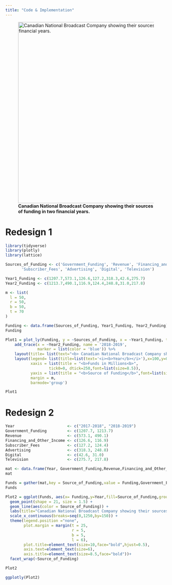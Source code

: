 ```yaml
---
title: "Code & Implementation"
---
```


![**Canadian National Broadcast Company showing their sources of funding in two financial years.**](Bad Graph 1.jpg){fig-align="center" width="565"}

# Redesign 1

```r
library(tidyverse)
library(plotly)
library(lattice)
```

```r
Sources_of_Funding <- c('Government_Funding', 'Revenue', 'Financing_and_Other_Income',
       'Subscriber_Fees', 'Advertising', 'Digital', 'Television')

Year1_Funding <- c(1207.7,573.1,126.6,127.2,318.3,42.6,275.7)
Year2_Funding <- c(1213.7,490.1,116.9,124.4,248.8,31.0,217.8)

m <- list(
  l = 50,
  r = 50,
  b = 50,
  t = 70
)
```

```r
Funding <- data.frame(Sources_of_Funding, Year1_Funding, Year2_Funding)
Funding
```

```r
Plot1 = plot_ly(Funding, y = ~Sources_of_Funding, x = ~Year1_Funding, type = 'bar', name = '2017-2018',marker=list(color = 'red')) %>% 
    add_trace(x = ~Year2_Funding, name = '2018-2019', 
              marker = list(color = 'blue')) %>%
    layout(title= list(text="<b> Canadian National Broadcast Company showing\ntheir sources of funding in two financial years. </b>",x=0.5,y=0.9,xanchor='center',yanchor='top'),font=list(size=10))  %>%
    layout(legend= list(title=list(text='<i><b>Year</b></i>'),x=100,y=0.5),
           xaxis = list(title = "<b>Funds in Millions<b>",
                   tick0=0, dtick=250,font=list(size=8.5)),
           yaxis = list(title = "<b>Source of Funding</b>",font=list(size=8.5)),
           margin = m,
           barmode='group')

Plot1
```

# Redesign 2

```r
Year                       <- c("2017-2018", "2018-2019")
Government_Funding         <- c(1207.7, 1213.7)
Revenue	                   <- c(573.1, 490.1)
Financing_and_Other_Income <- c(126.6, 116.9)
Subscriber_Fees            <- c(127.2, 124.4)
Advertising	               <- c(318.3, 248.8)
Digital                    <- c(42.6, 31.0)
Television                 <- c(275.7, 217.8)
```

```r
mat <- data.frame(Year, Government_Funding,Revenue,Financing_and_Other_Income,Subscriber_Fees,Advertising,Digital,Television)
mat 
```

```r
Funds = gather(mat,key = Source_of_Funding,value = Funding,Government_Funding:Television,factor_key = T)
Funds
```

```r
Plot2 = ggplot(Funds, aes(x= Funding,y=Year,fill=Source_of_Funding,group = Source_of_Funding)) +
  geom_point(shape = 21, size = 1.5) + 
  geom_line(aes(color = Source_of_Funding)) +
  labs(title="Canadian National Broadcast Company showing their sources of\nfunding in two financial years.",fill="Source of Funding",x="Funds in Millions",y="Year")+
  scale_x_continuous(breaks=seq(0,1250,by=150)) + 
  theme(legend.position ="none",
        plot.margin = margin(t = 25,  
                             r = 5,  
                             b = 5,  
                             l = 6),
        plot.title=element_text(size=10,face="bold",hjust=0.5),
        axis.text=element_text(size=6),
        axis.title=element_text(size=8.5,face="bold"))+
  facet_wrap(~Source_of_Funding)

Plot2
```

```r
ggplotly(Plot2)
```
